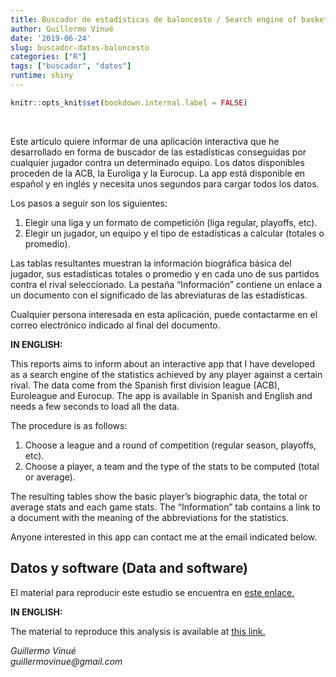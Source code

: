 ```yaml
---
title: Buscador de estadísticas de baloncesto / Search engine of basketball statistics.
author: Guillermo Vinué
date: '2019-06-24'
slug: buscador-datos-baloncesto
categories: ["R"]
tags: ["buscador", "datos"]
runtime: shiny
---
```


```r
knitr::opts_knit$set(bookdown.internal.label = FALSE)
```

<br>

Este artículo quiere informar de una aplicación interactiva que he desarrollado en forma de buscador de las estadísticas conseguidas por cualquier jugador contra un determinado equipo. Los datos disponibles proceden de la ACB, la Euroliga y la Eurocup. La app está disponible en español y en inglés y necesita unos segundos para cargar todos los datos.

Los pasos a seguir son los siguientes:

1. Elegir una liga y un formato de competición (liga regular, playoffs, etc).
2. Elegir un jugador, un equipo y el tipo de estadísticas a calcular (totales o promedio).

Las tablas resultantes muestran la información biográfica básica del jugador, sus estadísticas totales o promedio y en cada uno de sus partidos contra el rival seleccionado. La pestaña "Información" contiene un enlace a un documento con el significado de las abreviaturas de las estadísticas.

Cualquier persona interesada en esta aplicación, puede contactarme en el correo electrónico indicado al final del documento.

<!-- Si la app no se muestra bien en la pantalla, [aquí está su enlace original.](https://www.uv.es/vivigui/AppPlayerSummary.html)-->

**IN ENGLISH:**

This reports aims to inform about an interactive app that I have developed as a search engine of the statistics achieved by any player against a certain rival. The data come from the Spanish first division league (ACB), Euroleague and Eurocup. The app is available in Spanish and English and needs a few seconds to load all the data.

The procedure is as follows:

1. Choose a league and a round of competition (regular season, playoffs, etc).
2. Choose a player, a team and the type of the stats to be computed (total or average).

The resulting tables show the basic player's biographic data, the total or average stats and each game stats. The "Information" tab contains a link to a document with the meaning of the abbreviations for the statistics.

Anyone interested in this app can contact me at the email indicated below.

<!-- If this app doesn't appear well on the screen, [here is the link to the app.](https://www.uv.es/vivigui/AppPlayerSummary.html)

<iframe src="https://gvinue.shinyapps.io/AppPlayerSummary/" width=700 height=1000" scrolling="yes" frameborder="no"></iframe> -->

## Datos y software (Data and software)

El material para reproducir este estudio se encuentra en [este enlace.](https://github.com/guivivi/sportsandvisualdata/tree/master/content/post/data_scripts)

**IN ENGLISH:**

The material to reproduce this analysis is available at [this link.](https://github.com/guivivi/sportsandvisualdata/tree/master/content/post/data_scripts)

*Guillermo Vinué*\
*guillermovinue@gmail.com*